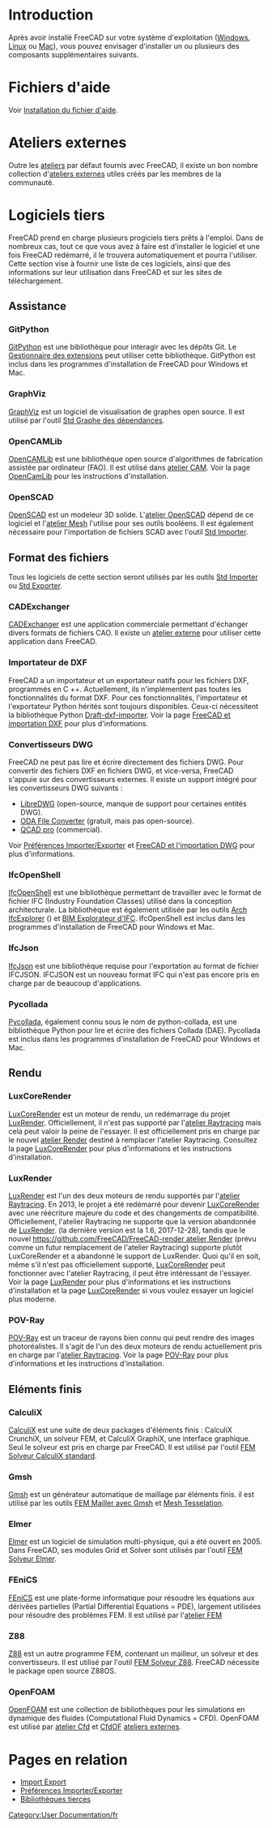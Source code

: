 <languages/>

{{Docnav/fr
|[[Installing_on_Mac/fr|Installation sous Mac]]
|[[Getting_started/fr|Premiers pas]]
}}

{{TOCright}}

=Introduction= 

Après avoir installé FreeCAD sur votre système d'exploitation ([[Installing_on_Windows/fr|Windows]], [[Installing_on_Linux/fr|Linux]] ou [[Installing_on_Mac/fr|Mac]]), vous pouvez envisager d'installer un ou plusieurs des composants supplémentaires suivants.

<span id="Help_files"></span>
= Fichiers d'aide =

Voir [[Installing_Helpfile/fr|Installation du fichier d'aide]].

<span id="External_workbenches"></span>
= Ateliers externes =

Outre les [[Workbenches/fr|ateliers]] par défaut fournis avec FreeCAD, il existe un bon nombre collection d'[[External_workbenches/fr|ateliers externes]] utiles créés par les membres de la communauté.

<span id="Third_party_software"></span>
=Logiciels tiers=

FreeCAD prend en charge plusieurs progiciels tiers prêts à l'emploi. Dans de nombreux cas, tout ce que vous avez à faire est d'installer le logiciel et une fois FreeCAD redémarré, il le trouvera automatiquement et pourra l'utiliser. Cette section vise à fournir une liste de ces logiciels, ainsi que des informations sur leur utilisation dans FreeCAD et sur les sites de téléchargement.

<span id="Support"></span>
== Assistance ==

===GitPython===

[https://github.com/gitpython-developers/GitPython GitPython] est une bibliothèque pour interagir avec les dépôts Git. Le [[Std_AddonMgr/fr|Gestionnaire des extensions]] peut utiliser cette bibliothèque. GitPython est inclus dans les programmes d'installation de FreeCAD pour Windows et Mac.

===GraphViz===

[https://www.graphviz.org GraphViz] est un logiciel de visualisation de graphes open source. Il est utilisé par l'outil [[Std_DependencyGraph/fr|Std Graphe des dépendances]].

===OpenCAMLib===

[http://www.anderswallin.net/CAM OpenCAMLib] est une bibliothèque open source d'algorithmes de fabrication assistée par ordinateur (FAO). Il est utilisé dans [[CAM_Workbench/fr|atelier CAM]]. Voir la page [[OpenCamLib/fr|OpenCamLib]] pour les instructions d'installation.

===OpenSCAD===

[https://www.openscad.org OpenSCAD] est un modeleur 3D solide. L'[[OpenSCAD_Workbench/fr|atelier OpenSCAD]] dépend de ce logiciel et l'[[Mesh_Workbench/fr|atelier Mesh]] l'utilise pour ses outils booléens. Il est également nécessaire pour l'importation de fichiers SCAD avec l'outil [[Std_Import/fr|Std Importer]].

<span id="File_formats"></span>
==Format des fichiers==

Tous les logiciels de cette section seront utilisés par les outils [[Std_Import/fr|Std Importer]] ou [[Std_Export/fr|Std Exporter]].

===CADExchanger===

[https://cadexchanger.com CADExchanger] est une application commerciale permettant d'échanger divers formats de fichiers CAO. Il existe un [https://github.com/yorikvanhavre/CADExchanger atelier externe] pour utiliser cette application dans FreeCAD.

<span id="DXF_Importer"></span>
=== Importateur de DXF ===

FreeCAD a un importateur et un exportateur natifs pour les fichiers DXF, programmés en C ++. Actuellement, ils n'implémentent pas toutes les fonctionnalités du format DXF. Pour ces fonctionnalités, l'importateur et l'exportateur Python hérités sont toujours disponibles. Ceux-ci nécessitent la bibliothèque Python [https://github.com/yorikvanhavre/Draft-dxf-importer Draft-dxf-importer]. Voir la page [[FreeCAD_and_DXF_Import/fr|FreeCAD et importation DXF]] pour plus d'informations.

<span id="DWG_converters"></span>
===Convertisseurs DWG===

FreeCAD ne peut pas lire et écrire directement des fichiers DWG. Pour convertir des fichiers DXF en fichiers DWG, et vice-versa, FreeCAD s'appuie sur des convertisseurs externes. Il existe un support intégré pour les convertisseurs DWG suivants :
* [https://www.gnu.org/software/libredwg LibreDWG] (open-source, manque de support pour certaines entités DWG).
* [https://www.opendesign.com/guestfiles/oda_file_converter ODA File Converter] (gratuit, mais pas open-source).
* [https://qcad.org/en/qcad-command-line-tools#dwg2dwg QCAD pro] (commercial). {{Version/fr|0.20}}

Voir [[Import_Export_Preferences/fr#DWG|Préférences Importer/Exporter]] et [[FreeCAD_and_DWG_Import/fr|FreeCAD et l'importation DWG]] pour plus d'informations.

===IfcOpenShell===

[http://ifcopenshell.org IfcOpenShell] est une bibliothèque permettant de travailler avec le format de fichier IFC (Industry Foundation Classes) utilisé dans la conception architecturale. La bibliothèque est également utilisée par les outils [[Arch_IfcExplorer/fr|Arch IfcExplorer]] ({{VersionMinus/fr|0.18}}) et [[BIM_IfcExplorer/fr|BIM Explorateur d'IFC]]. IfcOpenShell est inclus dans les programmes d'installation de FreeCAD pour Windows et Mac.

===IfcJson===

[https://github.com/buildingSMART/ifcJSON IfcJson] est une bibliothèque requise pour l'exportation au format de fichier IFCJSON. IFCJSON est un nouveau format IFC qui n'est pas encore pris en charge par de beaucoup d'applications.

===Pycollada===

[https://github.com/pycollada/pycollada/releases Pycollada], également connu sous le nom de python-collada, est une bibliothèque Python pour lire et écrire des fichiers Collada (DAE). Pycollada est inclus dans les programmes d'installation de FreeCAD pour Windows et Mac.

<span id="Rendering"></span>
==Rendu==

===LuxCoreRender===

[https://www.luxcorerender.org LuxCoreRender] est un moteur de rendu, un redémarrage du projet [[LuxRender/fr|LuxRender]]. Officiellement, il n'est pas supporté par l'[[Raytracing_Workbench/fr|atelier Raytracing]] mais cela peut valoir la peine de l'essayer. Il est officiellement pris en charge par le nouvel [https://github.com/FreeCAD/FreeCAD-render atelier Render] destiné à remplacer l'atelier Raytracing. Consultez la page [[LuxCoreRender/fr|LuxCoreRender]] pour plus d'informations et les instructions d'installation.

===LuxRender===

[https://luxcorerender.org/history/ LuxRender] est l'un des deux moteurs de rendu supportés par l'[[Raytracing_Workbench|atelier Raytracing]]. En 2013, le projet a été redémarré pour devenir [[LuxCoreRender/fr|LuxCoreRender]] avec une réécriture majeure du code et des changements de compatibilité. Officiellement, l'atelier Raytracing ne supporte que la version abandonnée de [[LuxRender/fr|LuxRender]]. (la dernière version est la 1.6, 2017-12-28), tandis que le nouvel [[https://github.com/FreeCAD/FreeCAD-render atelier Render]] (prévu comme un futur remplacement de l'atelier Raytracing) supporte plutôt LuxCoreRender et a abandonné le support de LuxRender. Quoi qu'il en soit, même s'il n'est pas officiellement supporté, [[LuxCoreRender/fr|LuxCoreRender]] peut fonctionner avec l'atelier Raytracing, il peut être intéressant de l'essayer. Voir la page [[LuxRender/fr|LuxRender]] pour plus d'informations et les instructions d'installation et la page [[LuxCoreRender/fr|LuxCoreRender]] si vous voulez essayer un logiciel plus moderne.

===POV-Ray===

[https://www.povray.org POV-Ray] est un traceur de rayons bien connu qui peut rendre des images photoréalistes. Il s'agit de l'un des deux moteurs de rendu actuellement pris en charge par l'[[Raytracing_Workbench/fr|atelier Raytracing]]. Voir la page [[POV-Ray/fr|POV-Ray]] pour plus d'informations et les instructions d'installation.

<span id="Finite_element"></span>
==Eléments finis==

===CalculiX===

[http://calculix.de CalculiX] est une suite de deux packages d'éléments finis : CalculiX CrunchiX, un solveur FEM, et CalculiX GraphiX, une interface graphique. Seul le solveur est pris en charge par FreeCAD. Il est utilisé par l'outil [[FEM_SolverCalculixCxxtools/fr|FEM Solveur CalculiX standard]].

===Gmsh===

[http://gmsh.info Gmsh] est un générateur automatique de maillage par éléments finis. il est utilisé par les outils [[FEM_MeshGmshFromShape/fr|FEM Mailler avec Gmsh]] et [[Mesh_FromPartShape/fr|Mesh Tesselation]].

===Elmer===

[https://www.csc.fi/web/elmer Elmer] est un logiciel de simulation multi-physique, qui a été ouvert en 2005. Dans FreeCAD, ses modules Grid et Solver sont utilisés par l'outil [[FEM_SolverElmer/fr|FEM Solveur Elmer]].

===FEniCS===

[https://fenicsproject.org FEniCS] est une plate-forme informatique pour résoudre les équations aux dérivées partielles (Partial Differential Equations = PDE), largement utilisées pour résoudre des problèmes FEM. Il est utilisé par l'[[FEM_Workbench/fr|atelier FEM]]

===Z88===

[https://en.z88.de Z88] est un autre programme FEM, contenant un mailleur, un solveur et des convertisseurs. Il est utilisé par l'outil [[FEM_SolverZ88/fr|FEM Solveur Z88]]. FreeCAD nécessite le package open source Z88OS.

===OpenFOAM===

[https://openfoam.org OpenFOAM] est une collection de bibliothèques pour les simulations en dynamique des fluides (Computational Fluid Dynamics = CFD). OpenFOAM est utilisé par [[Cfd_Workbench/fr|atelier Cfd]] et [https://github.com/jaheyns/CfdOF CfdOF] [[external_workbenches/fr|ateliers externes]].

<span id="Related_pages"></span>
=Pages en relation=

* [[Import_Export/fr|Import Export]]
* [[Import_Export_Preferences/fr|Préférences Importer/Exporter]]
* [[Third Party Libraries/fr|Bibliothèques tierces]]


{{Docnav/fr
|[[Installing_on_Mac/fr|Installation sous Mac]]
|[[Getting_started/fr|Premiers pas]]
}}

[[Category:User Documentation/fr]]